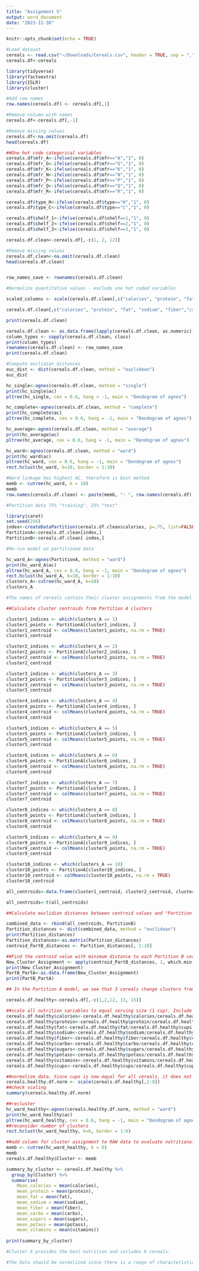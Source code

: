 ```yaml
---
title: "Assignment 5"
output: word_document
date: "2023-11-30"
---
```


```r
knitr::opts_chunk$set(echo = TRUE)
```

```r
#Load dataset
cereals <- read.csv("~/Downloads/Cereals.csv", header = TRUE, sep = ",")
cereals.df<-cereals

library(tidyverse)
library(factoextra)
library(ISLR)
library(cluster)

```


```r
#Add row names
row.names(cereals.df) <- cereals.df[,1]

#Remove column with names
cereals.df<-cereals.df[,-1]
```

```r
#Remove missing values
cereals.df<-na.omit(cereals.df)
head(cereals.df)
```
```r
##One hot code categorical variables
cereals.df$mfr_A<-ifelse(cereals.df$mfr=="A","1", 0)
cereals.df$mfr_G<-ifelse(cereals.df$mfr=="G","1", 0)
cereals.df$mfr_K<-ifelse(cereals.df$mfr=="K","1", 0)
cereals.df$mfr_N<-ifelse(cereals.df$mfr=="N","1", 0)
cereals.df$mfr_P<-ifelse(cereals.df$mfr=="P","1", 0)
cereals.df$mfr_Q<-ifelse(cereals.df$mfr=="Q","1", 0)
cereals.df$mfr_R<-ifelse(cereals.df$mfr=="R","1", 0)

cereals.df$type_H<-ifelse(cereals.df$type=="H","1", 0)
cereals.df$type_C<-ifelse(cereals.df$type=="C","1", 0)

cereals.df$shelf_1<-ifelse(cereals.df$shelf==1,"1", 0)
cereals.df$shelf_2<-ifelse(cereals.df$shelf==2,"1", 0)
cereals.df$shelf_3<-ifelse(cereals.df$shelf==3,"1", 0)

cereals.df.clean<-cereals.df[,-c(1, 2, 12)]

#Remove missing values
cereals.df.clean<-na.omit(cereals.df.clean)
head(cereals.df.clean)


row_names_save <- rownames(cereals.df.clean)
```

```r
#Normalize quantitative values - exclude one hot coded variables

scaled_columns <- scale(cereals.df.clean[,c("calories", "protein", "fat", "sodium", "fiber","carbo", "sugars", "potass", "vitamins", "weight", "cups", "rating" )])

cereals.df.clean[,c("calories", "protein", "fat", "sodium", "fiber","carbo", "sugars", "potass", "vitamins", "weight", "cups", "rating" )] <-scaled_columns

print(cereals.df.clean)
```
```r
cereals.df.clean <- as.data.frame(lapply(cereals.df.clean, as.numeric))
column_types <- sapply(cereals.df.clean, class)
print(column_types)
rownames(cereals.df.clean) <- row_names_save
print(cereals.df.clean)
```

```r
#Compute euclidian distances
euc_dist <- dist(cereals.df.clean, method = "euclidean")
euc_dist
```

```r
hc_single<-agnes(cereals.df.clean, method = "single")
print(hc_single$ac)
pltree(hc_single, cex = 0.6, hang = -1, main = "Dendogram of agnes")

```

```r
hc_complete<-agnes(cereals.df.clean, method = "complete")
print(hc_complete$ac)
pltree(hc_complete, cex = 0.6, hang = -1, main = "Dendogram of agnes")
```

```r
hc_average<-agnes(cereals.df.clean, method = "average")
print(hc_average$ac)
pltree(hc_average, cex = 0.6, hang = -1, main = "Dendogram of agnes")
```

```r
hc_ward<-agnes(cereals.df.clean, method = "ward")
print(hc_ward$ac)
pltree(hc_ward, cex = 0.6, hang = -1, main = "Dendogram of agnes")
rect.hclust(hc_ward, k=10, border = 1:10)

```


```r
#Ward linkage has highest AC, therefore is best method
memb <- cutree(hc_ward, k = 10)
memb
row.names(cereals.df.clean) <- paste(memb, ": ", row.names(cereals.df), sep = "")

```

```r
#Partition data 75% "training", 25% "test"

library(caret)
set.seed(256)
index<-createDataPartition(cereals.df.clean$calories, p=.75, list=FALSE)
PartitionA<-cereals.df.clean[index,]
PartitionB<-cereals.df.clean[-index,]
```

```r
#Re-run model on partitioned data

hc_ward_A<-agnes(PartitionA, method = "ward")
print(hc_ward_A$ac)
pltree(hc_ward_A, cex = 0.6, hang = -1, main = "Dendogram of agnes")
rect.hclust(hc_ward_A, k=10, border = 1:10)
clusters_A<-cutree(hc_ward_A, k=10)
clusters_A

#The names of cereals contain their cluster assignments from the model run using all data. You can see that all cereals except 3 remain in their original clusters
```
```r
##Calculate cluster centroids from Partition A clusters

cluster1_indices <- which(clusters_A == 1)
cluster1_points <- PartitionA[cluster1_indices, ]
cluster1_centroid <- colMeans(cluster1_points, na.rm = TRUE)
cluster1_centroid

cluster2_indices <- which(clusters_A == 2)
cluster2_points <- PartitionA[cluster2_indices, ]
cluster2_centroid <- colMeans(cluster2_points, na.rm = TRUE)
cluster2_centroid

cluster3_indices <- which(clusters_A == 3)
cluster3_points <- PartitionA[cluster3_indices, ]
cluster3_centroid <- colMeans(cluster3_points, na.rm = TRUE)
cluster3_centroid

cluster4_indices <- which(clusters_A == 4)
cluster4_points <- PartitionA[cluster4_indices, ]
cluster4_centroid <- colMeans(cluster4_points, na.rm = TRUE)
cluster4_centroid

cluster5_indices <- which(clusters_A == 5)
cluster5_points <- PartitionA[cluster5_indices, ]
cluster5_centroid <- colMeans(cluster5_points, na.rm = TRUE)
cluster5_centroid

cluster6_indices <- which(clusters_A == 6)
cluster6_points <- PartitionA[cluster6_indices, ]
cluster6_centroid <- colMeans(cluster6_points, na.rm = TRUE)
cluster6_centroid

cluster7_indices <- which(clusters_A == 7)
cluster7_points <- PartitionA[cluster7_indices, ]
cluster7_centroid <- colMeans(cluster7_points, na.rm = TRUE)
cluster7_centroid

cluster8_indices <- which(clusters_A == 8)
cluster8_points <- PartitionA[cluster8_indices, ]
cluster8_centroid <- colMeans(cluster8_points, na.rm = TRUE)
cluster8_centroid

cluster9_indices <- which(clusters_A == 9)
cluster9_points <- PartitionA[cluster9_indices, ]
cluster9_centroid <- colMeans(cluster9_points, na.rm = TRUE)
cluster9_centroid

cluster10_indices <- which(clusters_A == 10)
cluster10_points <- PartitionA[cluster10_indices, ]
cluster10_centroid <- colMeans(cluster10_points, na.rm = TRUE)
cluster10_centroid

all_centroids<-data.frame(cluster1_centroid, cluster2_centroid, cluster3_centroid, cluster4_centroid, cluster5_centroid, cluster6_centroid, cluster7_centroid, cluster8_centroid, cluster9_centroid, cluster10_centroid)

all_centroids<-t(all_centroids)
```

```r
##Calculate euclidian distances between centroid values and "Partition B cereals". The centroid distances between themselves were intentionally kept as a cross check, as these should be 0.

combined_data <- rbind(all_centroids, PartitionB)
Partition_distances <- dist(combined_data, method = "euclidean")
print(Partition_distances)
Partition_distances<-as.matrix(Partition_distances)
centroid_PartB_distances <- Partition_distances[, 1:10]

##Find the centroid value with minimum distance to each Partition B cereal <- these are the cluster assignments for Parition B cereals based on Partition A centroids 
New_Cluster_Assignment <- apply(centroid_PartB_distances, 1, which.min)
print(New_Cluster_Assignment)
PartB_PartA<-as.data.frame(New_Cluster_Assignment)
print(PartB_PartA)
```

```r
## In the Partition A model, we see that 3 cereals change clusters from the model run on all data, approximately 95% stability using 75% of the data.
```

```r
cereals.df.healthy<-cereals.df[,-c(1,2,12, 13, 15)]

##scale all nutrition variables to equal serving size (1 cup). Include "cups" as cross check that all values were scaled appropriately
cereals.df.healthy$calories<-cereals.df.healthy$calories/cereals.df.healthy$cups
cereals.df.healthy$protein<-cereals.df.healthy$protein/cereals.df.healthy$cups
cereals.df.healthy$fat<-cereals.df.healthy$fat/cereals.df.healthy$cups
cereals.df.healthy$sodium<-cereals.df.healthy$sodium/cereals.df.healthy$cups
cereals.df.healthy$fiber<-cereals.df.healthy$fiber/cereals.df.healthy$cups
cereals.df.healthy$carbo<-cereals.df.healthy$carbo/cereals.df.healthy$cups
cereals.df.healthy$sugars<-cereals.df.healthy$sugars/cereals.df.healthy$cups
cereals.df.healthy$potass<-cereals.df.healthy$potass/cereals.df.healthy$cups
cereals.df.healthy$vitamins<-cereals.df.healthy$vitamins/cereals.df.healthy$cups
cereals.df.healthy$cups<-cereals.df.healthy$cups/cereals.df.healthy$cups

```

```r
##normalize data. Since cups is now equal for all cereals, it does not need to be included 
cereals.healthy.df.norm <- scale(cereals.df.healthy[,1:9])
##check scaling
summary(cereals.healthy.df.norm)
```
```r
##recluster
hc_ward_healthy<-agnes(cereals.healthy.df.norm, method = "ward")
print(hc_ward_healthy$ac)
pltree(hc_ward_healthy, cex = 0.6, hang = -1, main = "Dendogram of agnes")
##reconsider number of clusters
rect.hclust(hc_ward_healthy, k=6, border = 1:6)
```

```r
##add column for cluster assignment to RAW data to evaluate nutritional measures
memb <- cutree(hc_ward_healthy, k = 6)
memb
cereals.df.healthy$Cluster <- memb
```
```r
summary_by_cluster <- cereals.df.healthy %>%
  group_by(Cluster) %>%
  summarise(
    Mean_calories = mean(calories),
    mean_protein = mean(protein),
    mean_fat = mean(fat),
    mean_sodium = mean(sodium),
    mean_fiber = mean(fiber),
    mean_carbo = mean(carbo),
    mean_sugars = mean(sugars),
    mean_potass = mean(potass),
    mean_vitamins = mean(vitamins))
    
print(summary_by_cluster)
```
```r
#Cluster 6 provides the best nutrition and includes 6 cereals.

#The Data should be normalized since there is a range of characteristics needed to determine healthy cereals.

```

